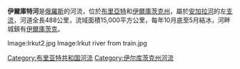 '''伊爾庫特河'''是[[俄羅斯|俄羅斯]]的河流，位於[[布里亚特共和国|布里亞特]]和[[伊爾庫茨克州|伊爾庫茨克州]]，屬於[[安加拉河|安加拉河]]的左[[支流|支流]]，河道全長488公里，流域面積15,000平方公里，每年10月底至5月結冰，河畔城鎮有[[伊爾庫茨克|伊爾庫茨克]]。

<gallery>
Image:Irkut2.jpg
Image:Irkut river from train.jpg
</gallery>

{{coord|51|49|3|N|103|20|23|E|source:placeopedia|display=title}}
{{Authority control}}
{{俄羅斯地理小作品}}

[[Category:布里亚特共和国河流|Category:布里亚特共和国河流]]
[[Category:伊尔库茨克州河流|Category:伊尔库茨克州河流]]